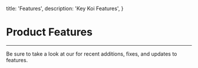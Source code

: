   title: 'Features',
  description: 'Key Koi Features',
}

# Product Features

<PageInformationalData lastModified={lastModified} />

---
<Info>
   Be sure to take a look at our <ExternalLink url={`${changelogUrl}`} linkText="Changelog" /> for recent additions, fixes, and updates to features.
</Info>

<FeaturesGrid />

